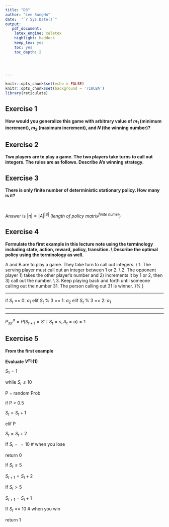 ```yaml
---
title: "D3"
author: "Lee SungHo"
date:  "`r Sys.Date()`"
output: 
   pdf_document:
    latex_engine: xelatex
    highlight: haddock
    keep_tex: yes
    toc: yes
    toc_depth: 2
  



---
```




```r
knitr::opts_chunk$set(echo = FALSE)
knitr::opts_chunk$set(background = '718CBA')
library(reticulate)
```




\newpage
## Exercise 1
**How would you generalize this game with arbitrary value of $m_1$ (minimum increment), $m_2$ (maximum increment), and $N$ (the winning number)? **


\begin{itemize}
\item $m_{1} = 1$
\item $m_{2} = 2$
\item $N = 31$
\end{itemize}

\newpage
## Exercise 2
**Two players are to play a game. The two players take turns to call out integers. The rules are as follows. Describe A’s winning strategy.**










\newpage
## Exercise 3
**There is only finite number of deterministic stationary policy. How many is it?**

\
\vspace{30pt}

Answer is $|\pi|=|A|^{|S|}$ ($length\ of\ policy\ matrix^{finite \ numer}$)


\newpage
## Exercise 4
**Formulate the first example in this lecture note using the terminology including state, action, reward, policy, transition. \\ Describe the optimal policy using the terminology as well.**



A and B are to play a game. They take turn to call out integers. \\
1. The serving player must call out an integer between 1 or 2. \\
2. The opponent player 1) takes the other player’s number and 2) increments it by 1 or 2, then 3) call out the number. \\
3. Keep playing back and forth until someone calling out the number 31. The person calling out 31 is winner. 
    }%
}

\vspace{30pt}

\begin{itemize}
\item State = $1\le S_{t} \le 31\ \& S_{t}\ is\ intger$
\item $a_{1}$ is increased by 1
\item $a_{2}$ is increased by 2
\end{itemize}


\begin{center}
Policy
\end{center}
******

if $S_{t}$ == 0:
  $a_{1}$
elif $S_{t}$ % 3 == 1:
  $a_{2}$
elif $S_{t}$ % 3 == 2:
  $a_{1}$



\begin{center}
Reward
\end{center}
******


\begin{itemize}
\item $If\ S_{t} == 31$ reward is 100
\item otherwise 0
\end{itemize}


\begin{center}
Transition
\end{center}
******

$P_{ss'}^a = P(S_{t+1} = S' \mid S_t = s, A_t = a) =1$  




\newpage
## Exercise 5
**From the first example**
\begin{itemize}
\item Assume that your opponent increments by 1 with prob 0.5 and by 2 with prob 0.5
\item Assume that the winning number is 0 instead of 31
\item your opponent played first and she called out 1
\item your current a policy $\pi_{0}$ is that
\begin{itemize}
\item if the current state s \le 5 then increment by 2
\item if the current state s > 5 then increment by 1
\end{itemize}
\end{itemize}

**Evaluate $V^{\pi_{0}}(1)$ **

$S_{1} = 1$

while $S_{t} \le 10$


\quad P = random Prob

\quad if P > 0.5 

\qquad $S_{t}=S_{t}+1$

\quad elif P \le 0.5

\qquad $S_{t}=S_{t}+2$

\quad If $S_{t}==10$ # when you lose


\qquad return 0

\quad If $S_{t}\le 5$

\qquad $S_{t+1}=S_{t}+2$

\quad If $S_{t} > 5$

\qquad $S_{t+1}=S_{t}+1$

\quad If $S_{t}$ == 10 # when you win

\qquad return 1
